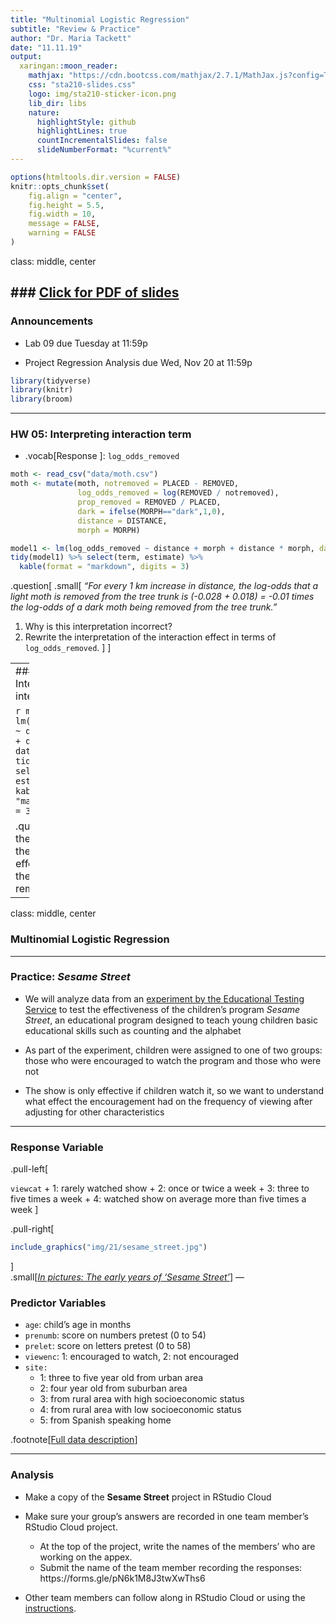 ```yaml
---
title: "Multinomial Logistic Regression"
subtitle: "Review & Practice"
author: "Dr. Maria Tackett"
date: "11.11.19"
output:
  xaringan::moon_reader:
    mathjax: "https://cdn.bootcss.com/mathjax/2.7.1/MathJax.js?config=TeX-MML-AM_HTMLorMML"
    css: "sta210-slides.css"
    logo: img/sta210-sticker-icon.png
    lib_dir: libs
    nature:
      highlightStyle: github
      highlightLines: true
      countIncrementalSlides: false
      slideNumberFormat: "%current%"
---
```


```r
options(htmltools.dir.version = FALSE)
knitr::opts_chunk$set(
	fig.align = "center",
	fig.height = 5.5,
	fig.width = 10,
	message = FALSE,
	warning = FALSE
)
```

class: middle, center

### [Click for PDF of slides](21-multinomial-logistic-pt3.pdf)
---

### Announcements

- Lab 09 due Tuesday at 11:59p

- Project Regression Analysis due Wed, Nov 20 at 11:59p

```r
library(tidyverse)
library(knitr)
library(broom)
```

---

### HW 05: Interpreting interaction term 

- .vocab[Response ]: `log_odds_removed`

```r
moth <- read_csv("data/moth.csv")
moth <- mutate(moth, notremoved = PLACED - REMOVED, 
               log_odds_removed = log(REMOVED / notremoved),
               prop_removed = REMOVED / PLACED, 
               dark = ifelse(MORPH=="dark",1,0), 
               distance = DISTANCE, 
               morph = MORPH)
```

```r
model1 <- lm(log_odds_removed ~ distance + morph + distance * morph, data = moth)
tidy(model1) %>% select(term, estimate) %>%
  kable(format = "markdown", digits = 3)
```

.question[
.small[
*"For every 1 km increase in distance, the log-odds that a light moth is removed from the tree trunk is (-0.028 + 0.018) = -0.01 times the log-odds of a dark moth being removed from the tree trunk."*

1. Why is this interpretation incorrect?
2. Rewrite the interpretation of the interaction effect in terms of `log_odds_removed`. 
]
]

---
### HW 05: Interpreting interaction term 
 
```r
model1 <- lm(log_odds_removed ~ distance + morph + distance * morph, data = moth)
tidy(model1) %>% select(term, estimate) %>%
  kable(format = "markdown", digits = 3)
```

.question[
1. Write the interpretation of the interaction effect in terms of the **odds** a moth is removed.
]

---

class: middle, center

### Multinomial Logistic Regression

---

### Practice: *Sesame Street*

- We will analyze data from an [experiment by the Educational Testing Service](http://files.eric.ed.gov/fulltext/ED122799.pdf) to test the effectiveness of the children's program *Sesame Street*, an educational program designed to teach young children basic educational skills such as counting and the alphabet

- As part of the experiment, children were assigned to one of two groups: those who were encouraged to watch the program and those who were not

- The show is only effective if children watch it, so we want to understand what effect the encouragement had on the frequency of viewing after adjusting for other characteristics


---

### Response Variable

.pull-left[ 

<font class="vocab">`viewcat`</font>
  + 1: rarely watched show
  + 2: once or twice a week
  + 3: three to five times a week
  + 4: watched show on average more than five times a week
]

.pull-right[
```r
include_graphics("img/21/sesame_street.jpg")
```
]
<br>
.small[[*In pictures: The early years of 'Sesame Street'*]( https://www.cnn.com/2019/11/10/entertainment/gallery/sesamtreet-early-years/index.html)]
---

### Predictor Variables

- <font class="vocab">`age`:</font> child's age in months
- <font class="vocab">`prenumb`: </font>score on numbers pretest (0 to 54)
- <font class="vocab">`prelet`: </font>score on letters pretest (0 to 58)
- <font class="vocab">`viewenc`:</font> 1: encouraged to watch, 2: not encouraged
- <font class="vocab">`site:`</font>
  + 1: three to five year old from urban area
  + 2: four year old from suburban area
  + 3: from rural area with high socioeconomic status
  + 4: from rural area with low socioeconomic status
  + 5: from Spanish speaking home

.footnote[[Full data description](http://www2.stat.duke.edu/~jerry/sta210/sesamelab.html)]

---

### Analysis 

- Make a copy of the **Sesame Street** project in RStudio Cloud

- Make sure your group's answers are recorded in one team member's RStudio Cloud project.
  - At the top of the project, write the names of the members' who are working on the appex. 
  - Submit the name of the team member recording the responses: https://forms.gle/pN6k1M8J3twXwThs6

- Other team members can follow along in RStudio Cloud or using the [instructions](https://www2.stat.duke.edu/courses/Fall19/sta210.001/appex/21-multinomial-logistic.html). 







